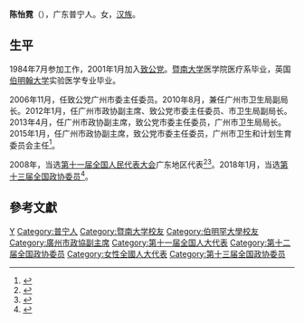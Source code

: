 '''陈怡霓'''（{{bd|1956年|10月|}}），广东普宁人。女，[[汉族|汉族]]。

==生平==
1984年7月参加工作，2001年1月加入[[致公党|致公党]]。[[暨南大学|暨南大学]]医学院医疗系毕业，英国[[伯明翰大学|伯明翰大学]]实验医学专业毕业。

2006年11月，任致公党广州市委主任委员。2010年8月，兼任广州市卫生局副局长。2012年1月，任广州市政协副主席、致公党市委主任委员、市卫生局副局长。2013年4月，任广州市政协副主席，致公党市委主任委员，广州市卫生局局长。2015年1月，任广州市政协副主席，致公党市委主任委员，广州市卫生和计划生育委员会主任<ref>{{cite web|url=http://www.thepaper.cn/newsDetail_forward_1595614|title=广东省人大常委会副主任刘悦伦当选广州市政协主席|publisher=澎湃新闻|accessdate=2017-01-07|archive-date=2017-01-09|archive-url=https://web.archive.org/web/20170109020754/http://www.thepaper.cn/newsDetail_forward_1595614|dead-url=no}}</ref>。

2008年，当选[[第十一届全国人民代表大会|第十一届全国人民代表大会]]广东地区代表<ref>{{cite web|author=新华网|title=第十一届全国人大代表|url=http://news.xinhuanet.com/ziliao/2008-03/03/content_7708230.htm?node=36628|publisher=新华网|accessdate=2014-01-07|archive-date=2014-01-10|archive-url=https://web.archive.org/web/20140110211415/http://news.xinhuanet.com/ziliao/2008-03/03/content_7708230.htm?node=36628|dead-url=no}}</ref><ref>{{cite news|title=全国人大代表信息-陈怡霓|url= http://210.82.31.1:8084/delegate/viewDelegate.action?dbid=111879|accessdate=2013-04-05|newspaper=全国人大网|archive-url=https://web.archive.org/web/20140522053016/http://www.npc.gov.cn/delegate/viewDelegate.action?dbid=111879|archive-date=2014-05-22|dead-url=yes}}</ref>。2018年1月，当选[[中国人民政治协商会议第十三届全国委员会委员名单|第十三届全国政协委员]]<ref>{{Cite web|url=http://sports.163.com/18/0126/06/D92BRKK400051C89.html|title=中国人民政治协商会议第十三届全国委员会委员名单|accessdate=2018-01-26|last=|work=网易|archive-url=https://web.archive.org/web/20180127143232/http://sports.163.com/18/0126/06/D92BRKK400051C89.html|archive-date=2018-01-27|dead-url=yes}}</ref>。

==參考文獻==
{{reflist}}

{{Authority control}}
{{DEFAULTSORT:C}}
[[Category:陈姓|Y]]
[[Category:普宁人|Category:普宁人]]
[[Category:暨南大学校友|Category:暨南大学校友]]
[[Category:伯明罕大學校友|Category:伯明罕大學校友]]
[[Category:廣州市政協副主席|Category:廣州市政協副主席]]
[[Category:第十一届全国人大代表|Category:第十一届全国人大代表]]
[[Category:第十二届全国政协委员|Category:第十二届全国政协委员]]
[[Category:女性全國人大代表|Category:女性全國人大代表]]
[[Category:第十三届全国政协委员|Category:第十三届全国政协委员]]